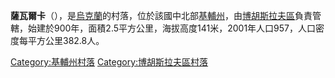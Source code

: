 {{coord|49|35|14|N|30|39|30|E|scale:30000|display=title}}

'''薩瓦爾卡'''（{{lang-uk|Саварка}}），是[[烏克蘭|烏克蘭]]的村落，位於該國中北部[[基輔州|基輔州]]，由[[博胡斯拉夫區|博胡斯拉夫區]]負責管轄，始建於900年，面積2.5平方公里，海拔高度141米，2001年人口957，人口密度每平方公里382.8人。

{{DEFAULTSORT:Саварка}}
[[Category:基輔州村落|Category:基輔州村落]]
[[Category:博胡斯拉夫區村落|Category:博胡斯拉夫區村落]]


{{Kiev-geo-stub}}